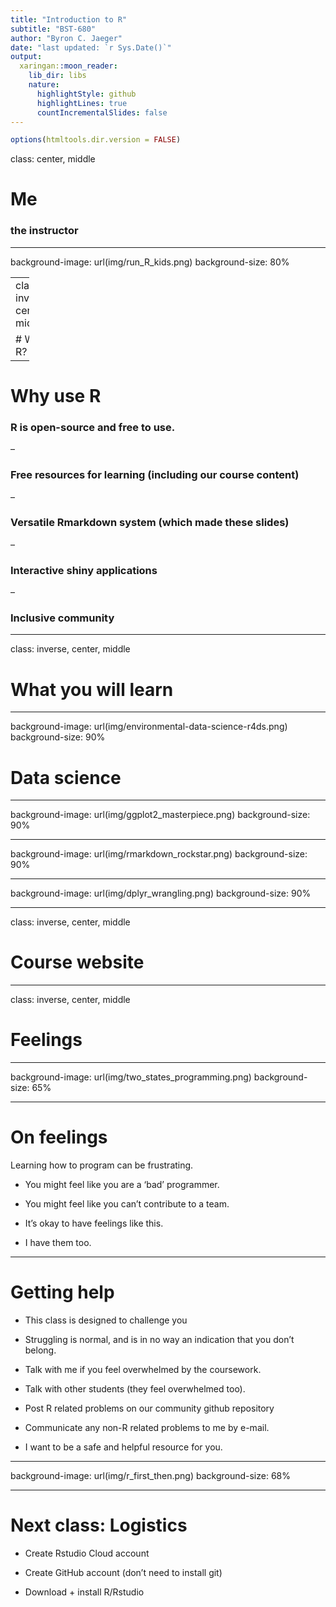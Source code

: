 ```yaml
---
title: "Introduction to R"
subtitle: "BST-680"
author: "Byron C. Jaeger"
date: "last updated: `r Sys.Date()`"
output:
  xaringan::moon_reader:
    lib_dir: libs
    nature:
      highlightStyle: github
      highlightLines: true
      countIncrementalSlides: false
---
```


```r
options(htmltools.dir.version = FALSE)
```

class: center, middle

# Me

### the instructor

---

background-image: url(img/run_R_kids.png)
background-size: 80%

---
class: inverse, center, middle

# Why R?

---

# Why use R


### R is open-source and free to use.

--

### Free resources for learning (including our course content)

--

### Versatile Rmarkdown system (which made these slides)

--

### Interactive shiny applications

--

### Inclusive community

---

class: inverse, center, middle

# What you will learn

---

background-image: url(img/environmental-data-science-r4ds.png)
background-size: 90%

# Data science 

---

background-image: url(img/ggplot2_masterpiece.png)
background-size: 90%

---

background-image: url(img/rmarkdown_rockstar.png)
background-size: 90%

---

background-image: url(img/dplyr_wrangling.png)
background-size: 90%

---

class: inverse, center, middle

# Course website

---

class: inverse, center, middle

# Feelings

---

background-image: url(img/two_states_programming.png)
background-size: 65%

---

# On feelings

Learning how to program can be frustrating.

- You might feel like you are a 'bad' programmer.

- You might feel like you can't contribute to a team.

- It's okay to have feelings like this. 

- I have them too. 

---

# Getting help

- This class is designed to challenge you

- Struggling is normal, and is in no way an indication that you don't belong.

- Talk with me if you feel overwhelmed by the coursework.

- Talk with other students (they feel overwhelmed too).

- Post R related problems on our community github repository

- Communicate any non-R related problems to me by e-mail.

- I want to be a safe and helpful resource for you. 

---

background-image: url(img/r_first_then.png)
background-size: 68%

---

# Next class: Logistics

- Create Rstudio Cloud account

- Create GitHub account (don't need to install git)

- Download + install R/Rstudio


